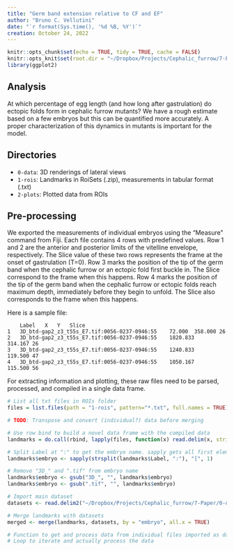 ```yaml
---
title: "Germ band extension relative to CF and EF"
author: "Bruno C. Vellutini"
date: "`r format(Sys.time(), '%d %B, %Y')`"
creation: October 24, 2022
---
```


```r
knitr::opts_chunk$set(echo = TRUE, tidy = TRUE, cache = FALSE)
knitr::opts_knit$set(root.dir = "~/Dropbox/Projects/Cephalic_furrow/7-Paper/1-analyses/germband-extension")
library(ggplot2)
```

## Analysis

At which percentage of egg length (and how long after gastrulation) do ectopic
folds form in cephalic furrow mutants? We have a rough estimate based on a few
embryos but this can be quantified more accurately. A proper characterization of
this dynamics in mutants is important for the model.

## Directories

- `0-data`: 3D renderings of lateral views
- `1-rois`: Landmarks in RoiSets (.zip), measurements in tabular format (.txt)
- `2-plots`: Plotted data from ROIs

## Pre-processing

We exported the measurements of individual embryos using the "Measure" command
from Fiji. Each file contains 4 rows with predefined values. Row 1 and 2 are the
anterior and posterior limits of the vitelline envelope, respectively. The Slice
value of these two rows represents the frame at the onset of gastrulation (T=0).
Row 3 marks the position of the tip of the germ band when the cephalic furrow or
an ectopic fold first buckle in. The Slice correspond to the frame when this
happens. Row 4 marks the position of the tip of the germ band when the cephalic
furrow or ectopic folds reach maximum depth, immediately before they begin to
unfold. The Slice also corresponds to the frame when this happens.

Here is a sample file:

```
 	Label	X	Y	Slice
1	3D_btd-gap2_z3_t55s_E7.tif:0056-0237-0946:55	72.000	358.000	26
2	3D_btd-gap2_z3_t55s_E7.tif:0056-0237-0946:55	1820.833	314.167	26
3	3D_btd-gap2_z3_t55s_E7.tif:0056-0237-0946:55	1240.833	119.500	47
4	3D_btd-gap2_z3_t55s_E7.tif:0056-0237-0946:55	1050.167	115.500	56
```

For extracting information and plotting, these raw files need to be parsed,
processed, and compiled in a single data frame.

```r
# List all txt files in ROIs folder
files = list.files(path = "1-rois", pattern="*.txt", full.names = TRUE)

# TODO: Transpose and convert (individual?) data before merging

# Use row bind to build a novel data frame with the compiled data
landmarks = do.call(rbind, lapply(files, function(x) read.delim(x, stringsAsFactors = FALSE)))

# Split Label at ":" to get the embryo name. sapply gets all first elements of the split.
landmarks$embryo <- sapply(strsplit(landmarks$Label, ":"), "[", 1)

# Remove "3D_" and ".tif" from embryo name
landmarks$embryo <- gsub("3D_", "", landmarks$embryo)
landmarks$embryo <- gsub(".tif", "", landmarks$embryo)

# Import main dataset
datasets <- read.delim2("~/Dropbox/Projects/Cephalic_furrow/7-Paper/0-data/datasets.csv")

# Merge landmarks with datasets
merged <- merge(landmarks, datasets, by = "embryo", all.x = TRUE)

# Function to get and process data from individual files imported as dataframes
# Loop to iterate and actually process the data

```




